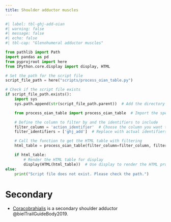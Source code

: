 ```yaml
---
title: Shoulder adductor muscles
---
```




```python
#| label: tbl-ghj-add-oian
#| warning: false
#| message: false
#| echo: false
#| tbl-cap: "Glenohumeral adductor muscles"

from pathlib import Path
import pandas as pd
from pyprojroot import here
from IPython.core.display import display, HTML

# Set the path for the script file
script_file_path = here("scripts/process_oian_table.py")

# Check if the script file exists
if script_file_path.exists():
    import sys
    sys.path.append(str(script_file_path.parent))  # Add the directory of the script to the system path

    from process_oian_table import process_oian_table  # Import the specific function

    # Define the column to filter by and the identifiers to include
    filter_column = 'action_identifier'  # Choose the column you want to filter by
    filter_identifiers = ['ghj_add']  # Replace with actual identifiers you want to include

    # Call the function to get the HTML table with filtering
    html_table = process_oian_table(filter_column=filter_column, filter_identifiers=filter_identifiers)

    if html_table:
        # Render the HTML table for display
        display(HTML(html_table))  # Use display to render the HTML properly
else:
    print("Script file does not exist. Please check the path.")

```


# Secondary

- [Coracobrahialis]({{< var ref-coracobrachialis.path >}}) is a secondary shoulder adductor @bielTrailGuideBody2019.